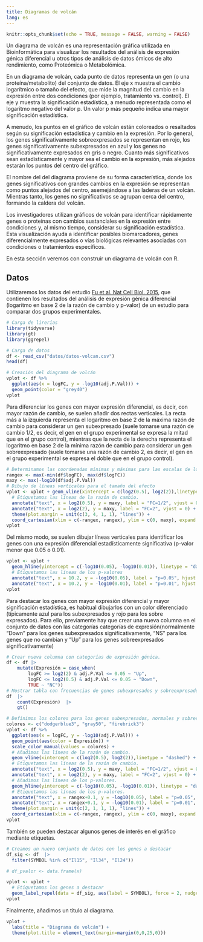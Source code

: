 ```yaml
---
title: Diagramas de volcán
lang: es
---
```


```r
knitr::opts_chunk$set(echo = TRUE, message = FALSE, warning = FALSE)
```

Un diagrama de volcán es una representación gráfica utilizada en Bioinformática para visualizar los resultados del análisis de expresión génica diferencial u otros tipos de análisis de datos ómicos de alto rendimiento, como Proteómica o Metabolómica.

En un diagrama de volcán, cada punto de datos representa un gen (o una proteína/metabolito) del conjunto de datos. El eje x muestra el cambio logarítmico o tamaño del efecto, que mide la magnitud del cambio en la expresión entre dos condiciones (por ejemplo, tratamiento vs. control). El eje y muestra la significación estadística, a menudo representada como el logaritmo negativo del valor p. Un valor p más pequeño indica una mayor significación estadística.

A menudo, los puntos en el gráfico de volcán están coloreados o resaltados según su significación estadística y cambio en la expresión. Por lo general, los genes significativamente sobreexpresados se representan en rojo, los genes significativamente subexpresados en azul y los genes no significativamente expresados en gris o negro. Cuanto más significativos sean estadísticamente y mayor sea el cambio en la expresión, más alejados estarán los puntos del centro del gráfico.

El nombre del del diagrama proviene de su forma característica, donde los genes significativos con grandes cambios en la expresión se representan como puntos alejados del centro, asemejándose a las laderas de un volcán. Mientras tanto, los genes no significativos se agrupan cerca del centro, formando la caldera del volcán.

Los investigadores utilizan gráficos de volcán para identificar rápidamente genes o proteínas con cambios sustanciales en la expresión entre condiciones y, al mismo tiempo, considerar su significación estadística. Esta visualización ayuda a identificar posibles biomarcadores, genes diferencialmente expresados o vías biológicas relevantes asociadas con condiciones o tratamientos específicos.

En esta sección veremos con construir un diagrama de volcán con R.

::: callout-note
## Datos

Utilizaremos los datos del estudio [Fu et al. Nat Cell Biol. 2015](https://pubmed.ncbi.nlm.nih.gov/25730472/), que contienen los resultados del análisis de expresión génica diferencial (logaritmo en base 2 de la razón de cambio y p-valor) de un estudio para comparar dos grupos experimentales.
:::

```r
# Carga de lirerías
library(tidyverse)
library(gt)
library(ggrepel)
```

```r
# Carga de datos
df <- read_csv("datos/datos-volcan.csv")
head(df)
```

```r
# Creación del diagrama de volcán
vplot <- df %>%
  ggplot(aes(x = logFC, y = -log10(adj.P.Val))) + 
  geom_point(color = "grey40")
vplot
```

Para diferenciar los genes con mayor expresión diferencial, es decir, con mayor razón de cambio, se suelen añadir dos rectas verticales. La recta más a la izquierda representa el logaritmo en base 2 de la máxima razón de cambio para considerar un gen subexpresado (suele tomarse una razón de cambio 1/2, es decir, el gen en el grupo experimental se expresa la mitad que en el grupo control), mientras que la recta de la derecha representa el logaritmo en base 2 de la mínima razón de cambio para considerar un gen sobreexpresado (suele tomarse una razón de cambio 2, es decir, el gen en el grupo experimental se expresa el doble que en el grupo control).

```r
# Determinamos las coordenadas mínimas y máximas para las escalas de los ejes.
rangex <- max(-min(df$logFC), max(df$logFC))
maxy <- max(-log10(df$adj.P.Val))
# Dibujo de líneas verticales para el tamaño del efecto
vplot <- vplot + geom_vline(xintercept = c(log2(0.5), log2(2)),linetype = "dashed") +
  # Etiquetamos las líneas de la razón de cambio.
  annotate("text", x = log2(0.5), y = maxy, label = "FC=1/2", vjust = 0) +
  annotate("text", x = log2(2), y = maxy, label = "FC=2", vjust = 0) +
  theme(plot.margin = unit(c(3, 4, 1, 1), "lines")) +
  coord_cartesian(xlim = c(-rangex, rangex), ylim = c(0, maxy), expand = FALSE, clip = "off") 
vplot
```

Del mismo modo, se suelen dibujar líneas verticales para identificar los genes con una expresión diferencial estadísticamente significativa (p-valor menor que 0.05 o 0.01).

```r
vplot <- vplot +
  geom_hline(yintercept = c(-log10(0.05), -log10(0.01)), linetype = "dashed") +
  # Etiquetamos las líneas de los p-valores
  annotate("text", x = 10.2, y = -log10(0.05), label = "p=0.05", hjust = 0) +
  annotate("text", x = 10.2, y = -log10(0.01), label = "p=0.01", hjust = 0) 
vplot
```

Para destacar los genes con mayor expresión diferencial y mayor significación estadística, es habitual dibujarlos con un color diferenciado (típicamente azul para los subexpresados y rojo para los sobre expresados). Para ello, previamente hay que crear una nueva columna en el conjunto de datos con las categorías categorías de expresión(normalmente "Down" para los genes subexpresados significativamente, "NS" para los genes que no cambian y "Up" para los genes sobreexpresados significativamente)

```r
# Crear nueva columna con categorías de expresión génica.
df <- df |>
    mutate(Expresión = case_when(
        logFC >= log2(2) & adj.P.Val <= 0.05 ~ "Up", 
        logFC <= log2(0.5) & adj.P.Val <= 0.05 ~ "Down",
        TRUE ~ "NC"))
# Mostrar tabla con frecuencias de genes subexpresados y sobreexpresados
df  |> 
    count(Expresión)  |> 
    gt()
```

```r
# Definimos los colores para los genes subexpresados, normales y sobreexpresados.
colores <- c("dodgerblue3", "gray50", "firebrick3")
vplot <- df %>%
  ggplot(aes(x = logFC, y = -log10(adj.P.Val))) + 
  geom_point(aes(color = Expresión)) +
  scale_color_manual(values = colores) +
  # Añadimos las líneas de la razón de cambio.
  geom_vline(xintercept = c(log2(0.5), log2(2)),linetype = "dashed") +
  # Etiquetamos las líneas de la razón de cambio.
  annotate("text", x = log2(0.5), y = maxy, label = "FC=1/2", vjust = 0) +
  annotate("text", x = log2(2), y = maxy, label = "FC=2", vjust = 0) +
  # Añadimos las líneas de los p-valores.
  geom_hline(yintercept = c(-log10(0.05), -log10(0.01)), linetype = "dashed") +
  # Etiquetamos las líneas de los p-valores.
  annotate("text", x = rangex+0.1, y = -log10(0.05), label = "p=0.05", hjust = 0) +
  annotate("text", x = rangex+0.1, y = -log10(0.01), label = "p=0.01", hjust = 0) +
  theme(plot.margin = unit(c(2, 1, 1, 1), "lines")) +
  coord_cartesian(xlim = c(-rangex, rangex), ylim = c(0, maxy), expand = FALSE, clip = "off")
vplot
```

También se pueden destacar algunos genes de interés en el gráfico mediante etiquetas.

```r
# Creamos un nuevo conjunto de datos con los genes a destacar
df_sig <- df  |> 
  filter(SYMBOL %in% c("Il15", "Il34", "Il24"))

# df_pvalor <- data.frame(x)

vplot <- vplot +  
  # Etiquetamos los genes a destacar
  geom_label_repel(data = df_sig, aes(label = SYMBOL), force = 2, nudge_y = 1) 
vplot
```

Finalmente, añadimos un título al diagrama.

```r
vplot +
  labs(title = "Diagrama de volcán") +
  theme(plot.title = element_text(margin=margin(0,0,25,0)))
```

